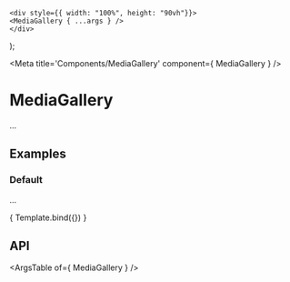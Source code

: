 
	<div style={{ width: "100%", height: "90vh"}}>
	<MediaGallery { ...args } />
	</div>
);

<Meta title='Components/MediaGallery' component={ MediaGallery } />

# MediaGallery

...

## Examples

### Default

...

<Canvas>
	<Story
		name="Default"
		args={{
			initialIndex: 0,
			media: [
				{
					"contentType": "image/jpg",
					"createdAt": "2023-12-08T09:20:08.857Z",
					"updatedAt": "2023-12-08T09:20:08.857Z",
					"filePath": "https://fastly.picsum.photos/id/27/3264/1836.jpg?hmac=p3BVIgKKQpHhfGRRCbsi2MCAzw8mWBCayBsKxxtWO8g",
					"filename": "test-2-1.png"
				},
				{
					"contentType": "image/jpg",
					"createdAt": "2023-12-08T09:20:08.857Z",
					"updatedAt": "2023-12-08T09:20:08.857Z",
					"filePath": "https://fastly.picsum.photos/id/64/4326/2884.jpg?hmac=9_SzX666YRpR_fOyYStXpfSiJ_edO3ghlSRnH2w09Kg",
					"filename": "test-1.png"
				},
				{
					"contentType": "image/jpg",
					"createdAt": "2023-12-08T09:20:08.857Z",
					"updatedAt": "2023-12-08T09:20:08.857Z",
					"filePath": "https://fastly.picsum.photos/id/65/4912/3264.jpg?hmac=uq0IxYtPIqRKinGruj45KcPPzxDjQvErcxyS1tn7bG0",
					"filename": "test-2.png"
				},
				{
					"contentType": "image/jpg",
					"createdAt": "2023-12-08T09:20:08.857Z",
					"updatedAt": "2023-12-08T09:20:08.857Z",
					"filePath": "https://fastly.picsum.photos/id/22/4434/3729.jpg?hmac=fjZdkSMZJNFgsoDh8Qo5zdA_nSGUAWvKLyyqmEt2xs0",
					"filename": "test-3.png"
				}
			]
		}}
	>
		{ Template.bind({}) }
	</Story>
</Canvas>

## API

<ArgsTable of={ MediaGallery } />
